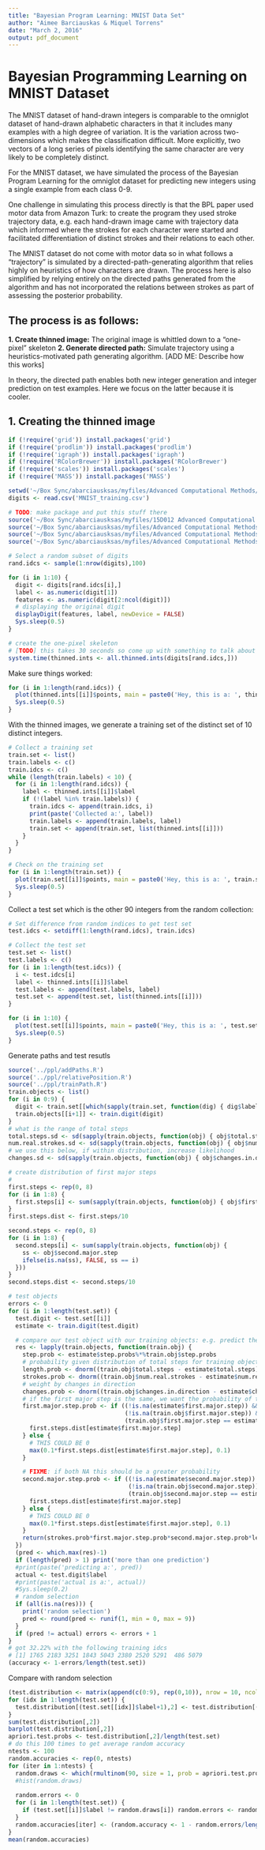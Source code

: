 ```yaml
---
title: "Bayesian Program Learning: MNIST Data Set"
author: "Aimee Barciauskas & Miquel Torrens"
date: "March 2, 2016"
output: pdf_document
---
```


# Bayesian Programming Learning on MNIST Dataset

The MNIST dataset of hand-drawn integers is comparable to the omniglot dataset of hand-drawn alphabetic characters in that it includes many examples with a high degree of variation. It is the variation across two-dimensions which makes the classification difficult. More explicitly, two vectors of a long series of pixels identifying the same character are very likely to be completely distinct.

For the MNIST dataset, we have simulated the process of the Bayesian Program Learning for the omniglot dataset for predicting new integers using a single example from each class 0-9.

One challenge in simulating this process directly is that the BPL paper used motor data from Amazon Turk: to create the program they used stroke trajectory data, e.g. each hand-drawn image came with trajectory data which informed where the strokes for each character were started and facilitated differentiation of distinct strokes and their relations to each other.

The MNIST dataset do not come with motor data so in what follows a "trajectory" is simulated by a directed-path-generating algorithm that relies highly on heuristics of how characters are drawn. The process here is also simplified by relying  entirely on the directed paths generated from the algorithm and has not incorporated the relations between strokes as part of assessing the posterior probability.

## The process is as follows:

**1. Create thinned image:** The original image is whittled down to a "one-pixel" skeleton
**2. Generate directed path:** Simulate trajectory using a heuristics-motivated path generating algorithm. [ADD ME: Describe how this works]

In theory, the directed path enables both new integer generation and integer prediction on test examples. Here we focus on the latter because it is cooler.

## 1. Creating the thinned image

```r
if (!require('grid')) install.packages('grid')
if (!require('prodlim')) install.packages('prodlim')
if (!require('igraph')) install.packages('igraph')
if (!require('RColorBrewer')) install.packages('RColorBrewer')
if (!require('scales')) install.packages('scales')
if (!require('MASS')) install.packages('MASS')

setwd('~/Box Sync/abarciausksas/myfiles/Advanced Computational Methods/data/')
digits <- read.csv('MNIST_training.csv')

# TODO: make package and put this stuff there
source('~/Box Sync/abarciausksas/myfiles/15D012 Advanced Computational Methods/datasets/MNIST/displayDigit.R')
source('~/Box Sync/abarciausksas/myfiles/Advanced Computational Methods/ppl/utils.R')
source('~/Box Sync/abarciausksas/myfiles/Advanced Computational Methods/ppl/thinPoints.R')
source('~/Box Sync/abarciausksas/myfiles/Advanced Computational Methods/ppl/allThinnedInts.R')

# Select a random subset of digits
rand.idcs <- sample(1:nrow(digits),100)

for (i in 1:10) {
  digit <- digits[rand.idcs[i],]
  label <- as.numeric(digit[1])
  features <- as.numeric(digit[2:ncol(digit)])
  # displaying the original digit
  displayDigit(features, label, newDevice = FALSE)
  Sys.sleep(0.5)
}

# create the one-pixel skeleton
# [TODO] this takes 30 seconds so come up with something to talk about here
system.time(thinned.ints <- all.thinned.ints(digits[rand.idcs,]))
```

Make sure things worked:

```r
for (i in 1:length(rand.idcs)) {
  plot(thinned.ints[[i]]$points, main = paste0('Hey, this is a: ', thinned.ints[[i]]$label), pch = 19, ylim = c(-16,0), xlim = c(0,16))
  Sys.sleep(0.5)
}
```

With the thinned images, we generate a training set of the distinct set of 10 distinct integers.

```r
# Collect a training set
train.set <- list()
train.labels <- c()
train.idcs <- c()
while (length(train.labels) < 10) {
  for (i in 1:length(rand.idcs)) {
    label <- thinned.ints[[i]]$label
    if (!(label %in% train.labels)) {
      train.idcs <- append(train.idcs, i)
      print(paste('Collected a:', label))
      train.labels <- append(train.labels, label)
      train.set <- append(train.set, list(thinned.ints[[i]]))
    }
  }
}

# Check on the training set
for (i in 1:length(train.set)) {
  plot(train.set[[i]]$points, main = paste0('Hey, this is a: ', train.set[[i]]$label), pch = 19, ylim = c(-16,0), xlim = c(0,16))
  Sys.sleep(0.5)
}
```

Collect a test set which is the other 90 integers from the random collection:

```r
# Set difference from random indices to get test set
test.idcs <- setdiff(1:length(rand.idcs), train.idcs)

# Collect the test set
test.set <- list()
test.labels <- c()
for (i in 1:length(test.idcs)) {
  i <- test.idcs[i]
  label <- thinned.ints[[i]]$label
  test.labels <- append(test.labels, label)
  test.set <- append(test.set, list(thinned.ints[[i]]))
}

for (i in 1:10) {
  plot(test.set[[i]]$points, main = paste0('Hey, this is a: ', test.set[[i]]$label), pch = 19, ylim = c(-16,0), xlim = c(0,16))
  Sys.sleep(0.5)
}
```

Generate paths and test resutls

```r
source('../ppl/addPaths.R')
source('../ppl/relativePosition.R')
source('../ppl/trainPath.R')
train.objects <- list()
for (i in 0:9) {
  digit <- train.set[[which(sapply(train.set, function(dig) { dig$label == i }))]]
  train.objects[[i+1]] <- train.digit(digit)
}
# what is the range of total steps
total.steps.sd <- sd(sapply(train.objects, function(obj) { obj$total.steps }))
num.real.strokes.sd <- sd(sapply(train.objects, function(obj) { obj$num.real.strokes }))
# we use this below, if within distribution, increase likelihood
changes.sd <- sd(sapply(train.objects, function(obj) { obj$changes.in.direction }))

# create distribution of first major steps
# 
first.steps <- rep(0, 8)
for (i in 1:8) {
  first.steps[i] <- sum(sapply(train.objects, function(obj) { obj$first.major.step == i }))
}
first.steps.dist <- first.steps/10

second.steps <- rep(0, 8)
for (i in 1:8) {
  second.steps[i] <- sum(sapply(train.objects, function(obj) {
    ss <- obj$second.major.step
    ifelse(is.na(ss), FALSE, ss == i)
  }))
}
second.steps.dist <- second.steps/10

# test objects
errors <- 0
for (i in 1:length(test.set)) {
  test.digit <- test.set[[i]]
  estimate <- train.digit(test.digit)

  # compare our test object with our training objects: e.g. predict the integer which has the most likely distribution of steps for the longest stroke, weighted by the difference it the length of the first stroke and weighted by the total number of strokes
  res <- lapply(train.objects, function(train.obj) {
    step.prob <- estimate$step.probs%*%train.obj$step.probs
    # probability given distribution of total steps for training object
    length.prob <- dnorm((train.obj$total.steps - estimate$total.steps), mean = 0, sd = total.steps.sd)
    strokes.prob <- dnorm((train.obj$num.real.strokes - estimate$num.real.strokes), mean = 0, sd = num.real.strokes.sd)
    # weight by changes in direction
    changes.prob <- dnorm((train.obj$changes.in.direction - estimate$changes.in.direction), mean = 0, sd = changes.sd)
    # if the first major step is the same, we want the probability of that major step given all the data 
    first.major.step.prob <- if ((!is.na(estimate$first.major.step)) &&
                                 (!is.na(train.obj$first.major.step)) &&
                                 (train.obj$first.major.step == estimate$first.major.step)) {
      first.steps.dist[estimate$first.major.step]
    } else {
      # THIS COULD BE 0
      max(0.1*first.steps.dist[estimate$first.major.step], 0.1)
    }

    # FIXME: if both NA this should be a greater probability
    second.major.step.prob <- if ((!is.na(estimate$second.major.step)) &&
                                  (!is.na(train.obj$second.major.step)) &&
                                  (train.obj$second.major.step == estimate$second.major.step)) {
      first.steps.dist[estimate$first.major.step]
    } else {
      # THIS COULD BE 0
      max(0.1*first.steps.dist[estimate$first.major.step], 0.1)
    }
    return(strokes.prob*first.major.step.prob*second.major.step.prob*length.prob*changes.prob)
  })
  (pred <- which.max(res)-1)
  if (length(pred) > 1) print('more than one prediction')
  #print(paste('predicting a:', pred))
  actual <- test.digit$label
  #print(paste('actual is a:', actual))
  #Sys.sleep(0.2)
  # random selection
  if (all(is.na(res))) {
    print('random selection')
    pred <- round(pred <- runif(1, min = 0, max = 9))
  }
  if (pred != actual) errors <- errors + 1
}
# got 32.22% with the following training idcs
# [1] 1765 2183 3251 1843 5043 2380 2520 5291  486 5079
(accuracy <- 1-errors/length(test.set))
```


Compare with random selection

```r
(test.distribution <- matrix(append(c(0:9), rep(0,10)), nrow = 10, ncol = 2))
for (idx in 1:length(test.set)) {
  test.distribution[(test.set[[idx]]$label+1),2] <- test.distribution[(test.set[[idx]]$label+1),2] + 1
}
sum(test.distribution[,2])
barplot(test.distribution[,2])
apriori.test.probs <- test.distribution[,2]/length(test.set)
# do this 100 times to get average random accuracy
ntests <- 100
random.accuracies <- rep(0, ntests)
for (iter in 1:ntests) {
  random.draws <- which(rmultinom(90, size = 1, prob = apriori.test.probs) == 1, arr.ind = TRUE)[,1]
  #hist(random.draws)
  
  random.errors <- 0
  for (i in 1:length(test.set)) {
    if (test.set[[i]]$label != random.draws[i]) random.errors <- random.errors + 1
  }
  random.accuracies[iter] <- (random.accuracy <- 1 - random.errors/length(test.set))
}
mean(random.accuracies)
```
